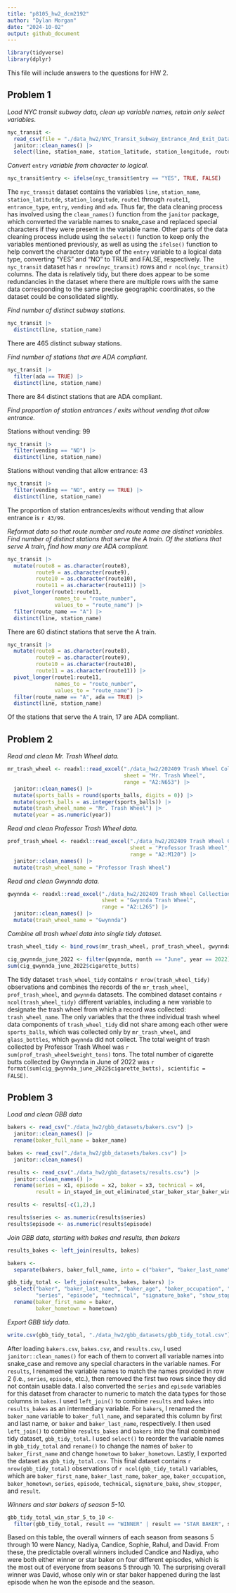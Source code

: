 ```yaml
---
title: "p8105_hw2_dcm2192"
author: "Dylan Morgan"
date: "2024-10-02"
output: github_document
---
```


```r
library(tidyverse)
library(dplyr)
```

This file will include answers to the questions for HW 2. 

## Problem 1

*Load NYC transit subway data, clean up variable names, retain only select variables.*
```r
nyc_transit <- 
  read_csv(file = "./data_hw2/NYC_Transit_Subway_Entrance_And_Exit_Data.csv") |> 
  janitor::clean_names() |> 
  select(line, station_name, station_latitude, station_longitude, route1, route2, route3, route4, route5, route6, route7, route8, route9, route10, route11, entrance_type, entry, vending, ada)
```

*Convert* `entry` *variable from character to logical.*
```r
nyc_transit$entry <- ifelse(nyc_transit$entry == "YES", TRUE, FALSE)
```

The `nyc_transit` dataset contains the variables `line`, `station_name`, `station_latitutde`, `station_longitude`, `route1` through `route11`, `entrance_type`, `entry`, `vending` and `ada`. Thus far, the data cleaning process has involved using the `clean_names()` function from the `janitor` package, which converted the variable names to snake_case and replaced special characters if they were present in the variable name. Other parts of the data cleaning process include using the `select()` function to keep only the variables mentioned previously, as well as using the `ifelse()` function to help convert the character data type of the `entry` variable to a logical data type, converting "YES" and "NO" to TRUE and FALSE, respectively. The `nyc_transit` dataset has `r nrow(nyc_transit)` rows and `r ncol(nyc_transit)` columns. The data is relatively tidy, but there does appear to be some redundancies in the dataset where there are multiple rows with the same data corresponding to the same precise geographic coordinates, so the dataset could be consolidated slightly. 

*Find number of distinct subway stations.*
```r
nyc_transit |> 
  distinct(line, station_name)
```

There are 465 distinct subway stations. 

*Find number of stations that are ADA compliant.*
```r
nyc_transit |> 
  filter(ada == TRUE) |> 
  distinct(line, station_name)
```

There are 84 distinct stations that are ADA compliant. 

*Find proportion of station entrances / exits without vending that allow entrance.*\

Stations without vending: 99
```r
nyc_transit |> 
  filter(vending == "NO") |> 
  distinct(line, station_name)
```

Stations without vending that allow entrance: 43
```r
nyc_transit |> 
  filter(vending == "NO", entry == TRUE) |> 
  distinct(line, station_name)
```

The proportion of station entrances/exits without vending that allow entrance is `r 43/99`. 

*Reformat data so that route number and route name are distinct variables. Find number of distinct stations that serve the A train. Of the stations that serve A train, find how many are ADA compliant.*
```r
nyc_transit |> 
  mutate(route8 = as.character(route8), 
         route9 = as.character(route9), 
         route10 = as.character(route10), 
         route11 = as.character(route11)) |> 
  pivot_longer(route1:route11, 
               names_to = "route_number", 
               values_to = "route_name") |> 
  filter(route_name == "A") |> 
  distinct(line, station_name)
```

There are 60 distinct stations that serve the A train. 

```r
nyc_transit |> 
  mutate(route8 = as.character(route8), 
         route9 = as.character(route9), 
         route10 = as.character(route10), 
         route11 = as.character(route11)) |> 
  pivot_longer(route1:route11, 
               names_to = "route_number", 
               values_to = "route_name") |> 
  filter(route_name == "A", ada == TRUE) |> 
  distinct(line, station_name)
```

Of the stations that serve the A train, 17 are ADA compliant.

## Problem 2
*Read and clean Mr. Trash Wheel data.*
```r
mr_trash_wheel <- readxl::read_excel("./data_hw2/202409 Trash Wheel Collection Data.xlsx", 
                                     sheet = "Mr. Trash Wheel", 
                                     range = "A2:N653") |> 
  janitor::clean_names() |> 
  mutate(sports_balls = round(sports_balls, digits = 0)) |> 
  mutate(sports_balls = as.integer(sports_balls)) |> 
  mutate(trash_wheel_name = "Mr. Trash Wheel") |> 
  mutate(year = as.numeric(year))
```

*Read and clean Professor Trash Wheel data.*
```r
prof_trash_wheel <- readxl::read_excel("./data_hw2/202409 Trash Wheel Collection Data.xlsx",
                                       sheet = "Professor Trash Wheel", 
                                       range = "A2:M120") |> 
  janitor::clean_names() |> 
  mutate(trash_wheel_name = "Professor Trash Wheel")
```

*Read and clean Gwynnda data.*
```r
gwynnda <- readxl::read_excel("./data_hw2/202409 Trash Wheel Collection Data.xlsx", 
                              sheet = "Gwynnda Trash Wheel", 
                              range = "A2:L265") |> 
  janitor::clean_names() |> 
  mutate(trash_wheel_name = "Gwynnda")
```

*Combine all trash wheel data into single tidy dataset.*
```r
trash_wheel_tidy <- bind_rows(mr_trash_wheel, prof_trash_wheel, gwynnda)
```


```r
cig_gwynnda_june_2022 <- filter(gwynnda, month == "June", year == 2022)
sum(cig_gwynnda_june_2022$cigarette_butts)
```

The tidy dataset `trash_wheel_tidy` contains `r nrow(trash_wheel_tidy)` observations and combines the records of the `mr_trash_wheel`, `prof_trash_wheel`, and `gwynnda` datasets. The combined dataset contains `r ncol(trash_wheel_tidy)` different variables, including a new variable to designate the trash wheel from which a record was collected: `trash_wheel_name`. The only variables that the three individual trash wheel data components of `trash_wheel_tidy` did not share among each other were `sports_balls`, which was collected only by `mr_trash_wheel`, and `glass_bottles`, which `gwynnda` did not collect. The total weight of trash collected by Professor Trash Wheel was `r sum(prof_trash_wheel$weight_tons)` tons. The total number of cigarette butts collected by Gwynnda in June of 2022 was `r format(sum(cig_gwynnda_june_2022$cigarette_butts), scientific = FALSE)`. 

## Problem 3

*Load and clean GBB data*
```r
bakers <- read_csv("./data_hw2/gbb_datasets/bakers.csv") |> 
  janitor::clean_names() |> 
  rename(baker_full_name = baker_name)

bakes <- read_csv("./data_hw2/gbb_datasets/bakes.csv") |> 
  janitor::clean_names()

results <- read_csv("./data_hw2/gbb_datasets/results.csv") |> 
  janitor::clean_names() |> 
  rename(series = x1, episode = x2, baker = x3, technical = x4, 
         result = in_stayed_in_out_eliminated_star_baker_star_baker_winner_series_winner_runner_up_series_runner_up_wd_withdrew)

results <- results[-c(1,2),]

results$series <- as.numeric(results$series)
results$episode <- as.numeric(results$episode)
```

*Join GBB data, starting with bakes and results, then bakers*
```r
results_bakes <- left_join(results, bakes)

bakers <-
  separate(bakers, baker_full_name, into = c("baker", "baker_last_name"), sep = " ")

gbb_tidy_total <- left_join(results_bakes, bakers) |>
  select("baker", "baker_last_name", "baker_age", "baker_occupation", "hometown",
         "series", "episode", "technical", "signature_bake", "show_stopper", "result") |>
  rename(baker_first_name = baker,
         baker_hometown = hometown)
```

*Export GBB tidy data.*
```r
write.csv(gbb_tidy_total, "./data_hw2/gbb_datasets/gbb_tidy_total.csv")
```

After loading `bakers.csv`, `bakes.csv`, and `results.csv`, I used `janitor::clean_names()` for each of them to convert all variable names into snake_case and remove any special characters in the variable names. For `results`, I renamed the variable names to match the names provided in row 2 (i.e., `series`, `episode`, etc.), then removed the first two rows since they did not contain usable data. I also converted the `series` and `episode` variables for this dataset from character to numeric to match the data types for those columns in `bakes`. I used `left_join()` to combine `results` and `bakes` into `results_bakes` as an intermediary variable. For `bakers`, I renamed the `baker_name` variable to `baker_full_name`, and separated this column by first and last name, or `baker` and `baker_last_name`, respectively. I then used `left_join()` to combine `results_bakes` and `bakers` into the final combined tidy dataset, `gbb_tidy_total`. I used `select()` to reorder the variable names in `gbb_tidy_total` and `rename()` to change the names of `baker` to `baker_first_name` and change `hometown` to `baker_hometown`. Lastly, I exported the dataset as `gbb_tidy_total.csv`. This final dataset contains `r nrow(gbb_tidy_total)` observations of `r ncol(gbb_tidy_total)` variables, which are `baker_first_name`, `baker_last_name`, `baker_age`, `baker_occupation`, `baker_hometown`, `series`, `episode`, `technical`, `signature_bake`, `show_stopper`, and `result`. 

*Winners and star bakers of season 5-10.*
```r
gbb_tidy_total_win_star_5_to_10 <- 
  filter(gbb_tidy_total, result == "WINNER" | result == "STAR BAKER", series >= 5)
```

Based on this table, the overall winners of each season from seasons 5 through 10 were Nancy, Nadiya, Candice, Sophie, Rahul, and David. From these, the predictable overall winners included Candice and Nadiya, who were both either winner or star baker on four different episodes, which is the most out of everyone from seasons 5 through 10. The surprising overall winner was David, whose only win or star baker happened during the last episode when he won the episode and the season. 



